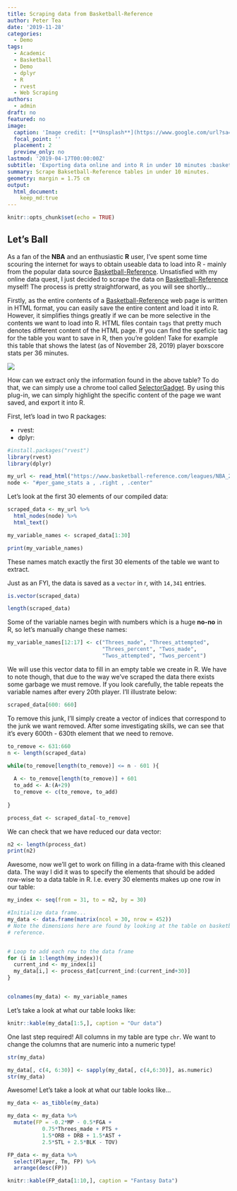 ```yaml
---
title: Scraping data from Basketball-Reference
author: Peter Tea
date: '2019-11-28'
categories:
  - Demo
tags:
  - Academic
  - Basketball
  - Demo
  - dplyr
  - R
  - rvest
  - Web Scraping
authors:
  - admin
draft: no
featured: no
image:
  caption: 'Image credit: [**Unsplash**](https://www.google.com/url?sa=i&rct=j&q=&esrc=s&source=images&cd=&ved=2ahUKEwiOn6jIg47mAhXEu54KHQ6IBMEQjRx6BAgBEAQ&url=https%3A%2F%2Ftwitter.com%2Fbball_ref%2Fstatus%2F1134290033979121664&psig=AOvVaw1RrNasfgvMlnI4e_gkKVMD&ust=1575069020292235)'
  focal_point: ''
  placement: 2
  preview_only: no
lastmod: '2019-04-17T00:00:00Z'
subtitle: 'Exporting data online and into R in under 10 minutes :basketball: :fire:'
summary: Scrape Baksetball-Reference tables in under 10 minutes.
geometry: margin = 1.75 cm
output:
  html_document:
    keep_md:true
---
```


```r
knitr::opts_chunk$set(echo = TRUE)
```

## Let's Ball

As a fan of the **NBA** and an enthusiastic **R** user, I've spent some time scouring the internet for ways to obtain useable data to load into R - mainly from the popular data source [Basketball-Reference](https://www.basketball-reference.com). Unsatisfied with my online data quest, I just decided to scrape the data on [Basketball-Reference](https://www.basketball-reference.com) myself! The process is pretty straightforward, as you will see shortly...

Firstly, as the entire contents of a [Basketball-Reference](https://www.basketball-reference.com)
web page is written in HTML format, you can easily save the entire content and load it into R. However, it simplifies things greatly if we can be more selective in the contents we want to load into R. HTML files contain ``tags`` that pretty much denotes different content of the HTML page. If you can find the speficic tag for the table you want to save in R, then you're golden! Take for example this table that shows the latest (as of November 28, 2019) player boxscore stats per 36 minutes.

![](bbref.png)

How can we extract only the information found in the above table? To do that, we can simply use a chrome tool called [SelectorGadget](https://chrome.google.com/webstore/detail/selectorgadget/mhjhnkcfbdhnjickkkdbjoemdmbfginb?hl=en). By using this plug-in, we can simply highlight the specific content of the page we want saved, and export it into R.

First, let's load in two R packages:

 - rvest:
 - dplyr:
```r
#install.packages("rvest")
library(rvest)
library(dplyr)
```


```r
my_url <- read_html("https://www.basketball-reference.com/leagues/NBA_2020_per_game.html")
node <- "#per_game_stats a , .right , .center"

```

Let's look at the first 30 elements of our compiled data:
```r
scraped_data <- my_url %>%
  html_nodes(node) %>%
  html_text()

my_variable_names <- scraped_data[1:30]

print(my_variable_names)

```
These names match exactly the first 30 elements of the table we want to extract.

Just as an FYI, the data is saved as a ``vector`` in r, with ``14,341`` entries.
```r
is.vector(scraped_data)
```

```r
length(scraped_data)
```

\vspace{50pt}

Some of the variable names begin with numbers which is a huge **no-no** in R, so let's manually change these names:
```r
my_variable_names[12:17] <- c("Threes_made", "Threes_attempted",
                              "Threes_percent", "Twos_made",
                              "Twos_attempted", "Twos_percent")
```


We will use this vector data to fill in an empty table we create in R. We have to note though, that due to the way we've scraped the data there exists some garbage we must remove. If you look carefully, the table repeats the variable names after every 20th player.
I'll illustrate below: 

```r
scraped_data[600: 660]
```


To remove this junk, I'll simply create a vector of indices that correspond to the junk we want removed. After some investigating skills, we can see that it's every 600th - 630th element that we need to remove.
```r
to_remove <- 631:660
n <- length(scraped_data)

while(to_remove[length(to_remove)] <= n - 601 ){
  
  A <- to_remove[length(to_remove)] + 601
  to_add <- A:(A+29)
  to_remove <- c(to_remove, to_add)
  
}
```

```r
process_dat <- scraped_data[-to_remove]
```

We can check that we have reduced our data vector:
```r
n2 <- length(process_dat)
print(n2)
```

Awesome, now we'll get to work on filling in a data-frame with this cleaned data. The way I did it was to specify the elements that should be added row-wise to a data table in R. I.e. every 30 elements makes up one row in our table:
```r
my_index <- seq(from = 31, to = n2, by = 30)

#Initialize data frame...
my_data <- data.frame(matrix(ncol = 30, nrow = 452))
# Note the dimensions here are found by looking at the table on basketball-
# reference.


# Loop to add each row to the data frame
for (i in 1:length(my_index)){
  current_ind <- my_index[i]
  my_data[i,] <- process_dat[current_ind:(current_ind+30)]
}


colnames(my_data) <- my_variable_names
```

Let's take a look at what our table looks like:
```r
knitr::kable(my_data[1:5,], caption = "Our data")
```


One last step required! All columns in my table are type ``chr``. We want to change the columns that are numeric into a numeric type!
```r
str(my_data)
```


```r
my_data[, c(4, 6:30)] <- sapply(my_data[, c(4,6:30)], as.numeric)
str(my_data)
```


Awesome! Let's take a look at what our table looks like...
```r
my_data <- as_tibble(my_data)

```

```r
my_data <- my_data %>%
  mutate(FP = -0.2*MP - 0.5*FGA + 
           0.75*Threes_made + PTS +
           1.5*ORB + DRB + 1.5*AST +
           2.5*STL + 2.5*BLK - TOV)

```

```r
FP_data <- my_data %>%
  select(Player, Tm, FP) %>%
  arrange(desc(FP))

knitr::kable(FP_data[1:10,], caption = "Fantasy Data")
```

```r

```

